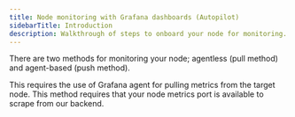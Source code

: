 ```yaml
---
title: Node monitoring with Grafana dashboards (Autopilot)
sidebarTitle: Introduction
description: Walkthrough of steps to onboard your node for monitoring.
---
```


There are two methods for monitoring your node; agentless (pull method) and agent-based (push method).

<Card title="Push Method" icon="map-pin" href="/node-monitoring/push-method">
  This requires the use of Grafana agent for pulling metrics from the target node. 
</Card>

<Card title="Pull Method" icon="rotate" href="/node-monitoring/pull-method">
  This method requires that your node metrics port is available to scrape from our backend. 
</Card>
